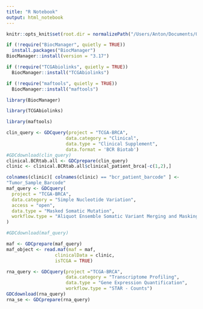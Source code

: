 ---
title: "R Notebook"
output: html_notebook
---
```{r}
knitr::opts_knit$set(root.dir = normalizePath("/Users/Anton/Documents/QBIO490/qbio_490_antonwagner/analysis_data"))
```

```{r}
if (!require("BiocManager", quietly = TRUE))
  install.packages("BiocManager")
BiocManager::install(version = "3.17")

if (!require("TCGAbiolinks", quietly = TRUE))
  BiocManager::install("TCGAbiolinks")

if (!require("maftools", quietly = TRUE))
  BiocManager::install("maftools")

library(BiocManager)

library(TCGAbiolinks)

library(maftools)
```



```{r}
clin_query <- GDCquery(project = "TCGA-BRCA",
                      data.category = "Clinical",
                      data.type = "Clinical Supplement",
                      data.format = 'BCR Biotab')
#GDCdownload(clin_query)
clinical.BCRtab.all <- GDCprepare(clin_query)
clinic <- clinical.BCRtab.all$clinical_patient_brca[-c(1,2),]
```



```{r}
colnames(clinic)[ colnames(clinic) == "bcr_patient_barcode" ] <-
"Tumor_Sample_Barcode"
maf_query <- GDCquery(
  project = "TCGA-BRCA",
  data.category = "Simple Nucleotide Variation",
  access = "open",
  data.type = "Masked Somatic Mutation",
  workflow.type = "Aliquot Ensemble Somatic Variant Merging and Masking"
)

#GDCdownload(maf_query)

maf <- GDCprepare(maf_query)
maf_object <- read.maf(maf = maf,
                  clinicalData = clinic,
                  isTCGA = TRUE)
```




```{r}
rna_query <- GDCquery(project ="TCGA-BRCA",
                      data.category = "Transcriptome Profiling",
                      data.type = "Gene Expression Quantification",
                      workflow.type = "STAR - Counts")
GDCdownload(rna_query)
rna_se <- GDCprepare(rna_query)
```

